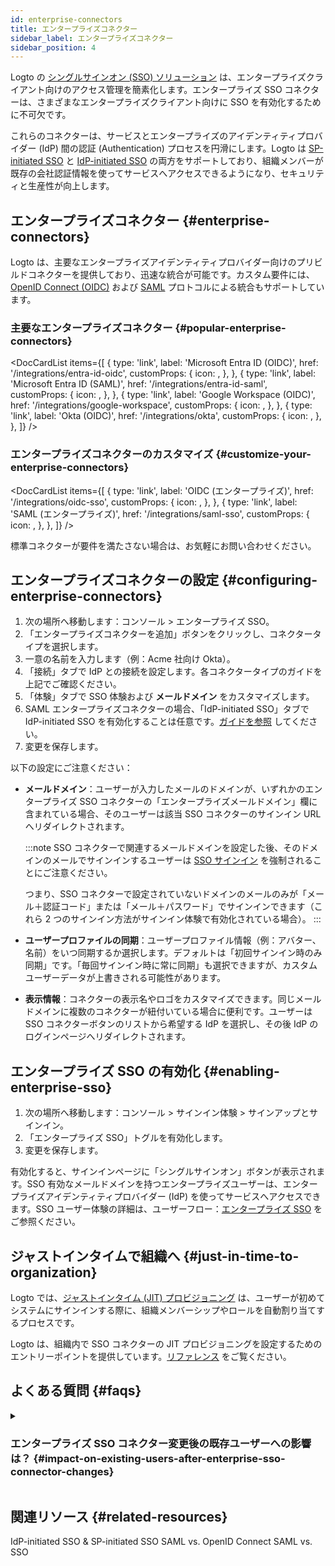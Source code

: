 ```yaml
---
id: enterprise-connectors
title: エンタープライズコネクター
sidebar_label: エンタープライズコネクター
sidebar_position: 4
---
```



Logto の [シングルサインオン (SSO) ソリューション](/end-user-flows/enterprise-sso) は、エンタープライズクライアント向けのアクセス管理を簡素化します。エンタープライズ SSO コネクターは、さまざまなエンタープライズクライアント向けに SSO を有効化するために不可欠です。

これらのコネクターは、サービスとエンタープライズのアイデンティティプロバイダー (IdP) 間の認証 (Authentication) プロセスを円滑にします。Logto は [SP-initiated SSO](/end-user-flows/enterprise-sso/sp-initiated-sso) と [IdP-initiated SSO](/end-user-flows/enterprise-sso/idp-initiated-sso) の両方をサポートしており、組織メンバーが既存の会社認証情報を使ってサービスへアクセスできるようになり、セキュリティと生産性が向上します。

## エンタープライズコネクター \{#enterprise-connectors}

Logto は、主要なエンタープライズアイデンティティプロバイダー向けのプリビルドコネクターを提供しており、迅速な統合が可能です。カスタム要件には、[OpenID Connect (OIDC)](https://auth.wiki/openid-connect) および [SAML](https://auth.wiki/saml) プロトコルによる統合もサポートしています。

### 主要なエンタープライズコネクター \{#popular-enterprise-connectors}

<DocCardList
  items={[
    {
      type: 'link',
      label: 'Microsoft Entra ID (OIDC)',
      href: '/integrations/entra-id-oidc',
      customProps: {
        icon: <MicrosoftEntraId />,
      },
    },
    {
      type: 'link',
      label: 'Microsoft Entra ID (SAML)',
      href: '/integrations/entra-id-saml',
      customProps: {
        icon: <MicrosoftEntraId />,
      },
    },
    {
      type: 'link',
      label: 'Google Workspace (OIDC)',
      href: '/integrations/google-workspace',
      customProps: {
        icon: <GoogleWorkspace />,
      },
    },
    {
      type: 'link',
      label: 'Okta (OIDC)',
      href: '/integrations/okta',
      customProps: {
        icon: <Okta />,
      },
    },
  ]}
/>

### エンタープライズコネクターのカスタマイズ \{#customize-your-enterprise-connectors}

<DocCardList
  items={[
    {
      type: 'link',
      label: 'OIDC (エンタープライズ)',
      href: '/integrations/oidc-sso',
      customProps: {
        icon: <Oidc />,
      },
    },
    {
      type: 'link',
      label: 'SAML (エンタープライズ)',
      href: '/integrations/saml-sso',
      customProps: {
        icon: <Saml />,
      },
    },
  ]}
/>

標準コネクターが要件を満たさない場合は、お気軽にお問い合わせください。

## エンタープライズコネクターの設定 \{#configuring-enterprise-connectors}

1. 次の場所へ移動します：<CloudLink to="/enterprise-sso">コンソール > エンタープライズ SSO</CloudLink>。
2. 「エンタープライズコネクターを追加」ボタンをクリックし、コネクタータイプを選択します。
3. 一意の名前を入力します（例：Acme 社向け Okta）。
4. 「接続」タブで IdP との接続を設定します。各コネクタータイプのガイドを上記でご確認ください。
5. 「体験」タブで SSO 体験および **メールドメイン** をカスタマイズします。
6. SAML エンタープライズコネクターの場合、「IdP-initiated SSO」タブで IdP-initiated SSO を有効化することは任意です。[ガイドを参照](/end-user-flows/enterprise-sso/idp-initiated-sso) してください。
7. 変更を保存します。

以下の設定にご注意ください：

- **メールドメイン**：ユーザーが入力したメールのドメインが、いずれかのエンタープライズ SSO コネクターの「エンタープライズメールドメイン」欄に含まれている場合、そのユーザーは該当 SSO コネクターのサインイン URL へリダイレクトされます。

  :::note
  SSO コネクターで関連するメールドメインを設定した後、そのドメインのメールでサインインするユーザーは [SSO サインイン](/end-user-flows/enterprise-sso) を強制されることにご注意ください。

  つまり、SSO コネクターで設定されていないドメインのメールのみが「メール＋認証コード」または「メール＋パスワード」でサインインできます（これら 2 つのサインイン方法がサインイン体験で有効化されている場合）。
  :::

- **ユーザープロファイルの同期**：ユーザープロファイル情報（例：アバター、名前）をいつ同期するか選択します。デフォルトは「初回サインイン時のみ同期」です。「毎回サインイン時に常に同期」も選択できますが、カスタムユーザーデータが上書きされる可能性があります。
- **表示情報**：コネクターの表示名やロゴをカスタマイズできます。同じメールドメインに複数のコネクターが紐付いている場合に便利です。ユーザーは SSO コネクターボタンのリストから希望する IdP を選択し、その後 IdP のログインページへリダイレクトされます。

## エンタープライズ SSO の有効化 \{#enabling-enterprise-sso}

1. 次の場所へ移動します：<CloudLink to="/sign-in-experience/sign-up-and-sign-in">コンソール > サインイン体験 > サインアップとサインイン</CloudLink>。
2. 「エンタープライズ SSO」トグルを有効化します。
3. 変更を保存します。

有効化すると、サインインページに「シングルサインオン」ボタンが表示されます。SSO 有効なメールドメインを持つエンタープライズユーザーは、エンタープライズアイデンティティプロバイダー (IdP) を使ってサービスへアクセスできます。SSO ユーザー体験の詳細は、ユーザーフロー：[エンタープライズ SSO](/end-user-flows/enterprise-sso) をご参照ください。

## ジャストインタイムで組織へ \{#just-in-time-to-organization}

Logto では、[ジャストインタイム (JIT) プロビジョニング](https://auth.wiki/jit-provisioning) は、ユーザーが初めてシステムにサインインする際に、組織メンバーシップやロールを自動割り当てするプロセスです。

Logto は、組織内で SSO コネクターの JIT プロビジョニングを設定するためのエントリーポイントを提供しています。[リファレンス](/organizations/just-in-time-provisioning) をご覧ください。

## よくある質問 \{#faqs}

<details>
<summary>

### エンタープライズ SSO コネクター変更後の既存ユーザーへの影響は？ \{#impact-on-existing-users-after-enterprise-sso-connector-changes}

</summary>

- SSO の追加：メールが一致する場合、SSO アイデンティティが既存アカウントにリンクされます。
- SSO の削除：アカウントにリンクされた SSO アイデンティティが削除されますが、ユーザーアカウント自体は保持され、代替認証方法の設定を促されます。

</details>

## 関連リソース \{#related-resources}

<Url href="https://blog.logto.io/idp-vs-sp-initiated-sso">IdP-initiated SSO & SP-initiated SSO</Url>
<Url href="https://blog.logto.io/differences-between-saml-and-oidc">SAML vs. OpenID Connect</Url>
<Url href="https://blog.logto.io/sso-vs-saml">SAML vs. SSO</Url>

